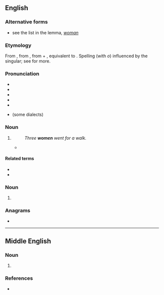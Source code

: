 {{also|wǒmen|wǒmén|-women|Women}}
==English==

===Alternative forms===
* see the list in the lemma, ''[[woman]]''

===Etymology===
From {{inh|en|enm|wimmen}}, from {{inh|en|ang|wīfmenn||women}}, from {{m|ang|wīf||female}} + {{m|ang|menn||men, persons, human beings}}, equivalent to {{compound|en|wife|men|nocat=1}}. Spelling (with ''o'') influenced by the singular; see {{m|en|woman}} for more.

===Pronunciation===
* {{IPA|en|/ˈwɪmɪn/}}
* {{audio|en|en-uk-women.ogg|Audio (UK)}}
* {{audio|en|en-ca-women.opus|Audio (CA)}}
* {{rhymes|en|ɪmɪn}}
* {{hyph|en|wom|en}}
* {{a|New Zealand|South Africa}} {{homophones|en|woman}} (some dialects)

===Noun===
{{head|en|noun form}}

# {{en-irregular plural of|woman}}
#: ''Three '''women''' went for a walk.''
#* {{seeCites|en}}

====Related terms====
* {{l|en|women's lib}}
* {{l|en|womenfolk}}

===Noun===
{{head|en|misspelling}}

# {{misspelling of|en|woman}}

===Anagrams===
* {{anagrams|en|a=emnow|Mowen|menow}}

{{cln|en|plurals with umlaut|plurals ending in "-en"}}

----

==Middle English==

===Noun===
{{head|enm|noun plural form|g=p}}

# {{alt form|enm|wommen}}

===References===
* {{R:MED Online|entry= womman (n.)  |id=MED53363 |accessdate=2018-04-06}}